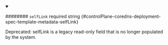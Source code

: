 
<details className="config-field" data-expandable="false" open>
<summary>

######## `selfLink` <span className="config-field-required" data-required="false">required</span> <span className="config-field-type">string</span> <span className="config-field-default"></span> <span className="config-field-enum"></span> {#controlPlane-coredns-deployment-spec-template-metadata-selfLink}

Deprecated: selfLink is a legacy read-only field that is no longer populated by the system.

</summary>



</details>
